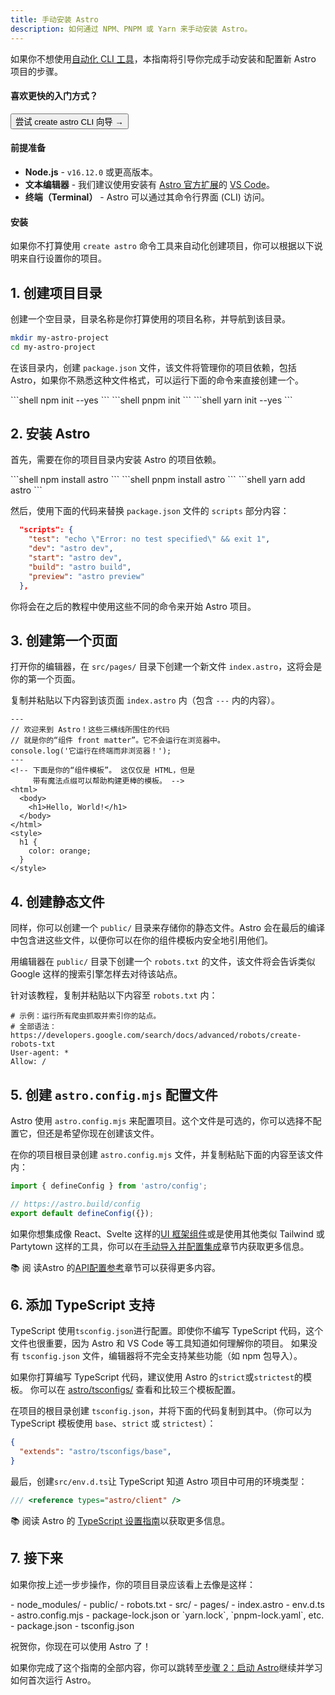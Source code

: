```yaml
---
title: 手动安装 Astro
description: 如何通过 NPM、PNPM 或 Yarn 来手动安装 Astro。
---
```


如果你不想使用[自动化 CLI 工具](/zh-cn/install/auto/)，本指南将引导你完成手动安装和配置新 Astro 项目的步骤。

#### 喜欢更快的入门方式？

<Button href="/zh-cn/install/auto/">尝试 create astro CLI 向导 →</Button>

#### 前提准备

- **Node.js** - `v16.12.0` 或更高版本。
- **文本编辑器** - 我们建议使用安装有 [Astro 官方扩展](https://marketplace.visualstudio.com/items?itemName=astro-build.astro-vscode)的 [VS Code](https://code.visualstudio.com/)。
- **终端（Terminal）** - Astro 可以通过其命令行界面 (CLI) 访问。

#### 安装

如果你不打算使用 `create astro` 命令工具来自动化创建项目，你可以根据以下说明来自行设置你的项目。

## 1. 创建项目目录

创建一个空目录，目录名称是你打算使用的项目名称，并导航到该目录。

```bash
mkdir my-astro-project
cd my-astro-project
```

在该目录内，创建 `package.json` 文件，该文件将管理你的项目依赖，包括 Astro，如果你不熟悉这种文件格式，可以运行下面的命令来直接创建一个。

<PackageManagerTabs>
  <Fragment slot="npm">
  ```shell
  npm init --yes
  ```
  </Fragment>
  <Fragment slot="pnpm">
  ```shell
  pnpm init 
  ```
  </Fragment>
  <Fragment slot="yarn">
  ```shell
  yarn init --yes
  ```
  </Fragment>
</PackageManagerTabs>

## 2. 安装 Astro

首先，需要在你的项目目录内安装 Astro 的项目依赖。

<PackageManagerTabs>
  <Fragment slot="npm">
  ```shell
  npm install astro
  ```
  </Fragment>
  <Fragment slot="pnpm">
  ```shell
  pnpm install astro 
  ```
  </Fragment>
  <Fragment slot="yarn">
  ```shell
  yarn add astro
  ```
  </Fragment>
</PackageManagerTabs>

然后，使用下面的代码来替换 `package.json` 文件的 `scripts` 部分内容：

```json title="package.json" del={2} ins={3-6}
  "scripts": {
    "test": "echo \"Error: no test specified\" && exit 1",
    "dev": "astro dev",
    "start": "astro dev",
    "build": "astro build",
    "preview": "astro preview"
  },
```

你将会在之后的教程中使用这些不同的命令来开始 Astro 项目。

## 3. 创建第一个页面

打开你的编辑器，在 `src/pages/` 目录下创建一个新文件 `index.astro`，这将会是你的第一个页面。

复制并粘贴以下内容到该页面 `index.astro` 内（包含 `---` 内的内容）。

```astro
---
// 欢迎来到 Astro！这些三横线所围住的代码
// 就是你的“组件 front matter”。它不会运行在浏览器中。
console.log('它运行在终端而非浏览器！');
---
<!-- 下面是你的“组件模板”。 这仅仅是 HTML，但是
     带有魔法点缀可以帮助构建更棒的模板。 -->
<html>
  <body>
    <h1>Hello, World!</h1>
  </body>
</html>
<style>
  h1 {
    color: orange;
  }
</style>
```

## 4. 创建静态文件

同样，你可以创建一个 `public/` 目录来存储你的静态文件。Astro 会在最后的编译中包含进这些文件，以便你可以在你的组件模板内安全地引用他们。

用编辑器在 `public/` 目录下创建一个 `robots.txt` 的文件，该文件将会告诉类似 Google 这样的搜索引擎怎样去对待该站点。

针对该教程，复制并粘贴以下内容至 `robots.txt` 内：

```
# 示例：运行所有爬虫抓取并索引你的站点。
# 全部语法：https://developers.google.com/search/docs/advanced/robots/create-robots-txt
User-agent: *
Allow: /
```

## 5. 创建 `astro.config.mjs` 配置文件

Astro 使用 `astro.config.mjs` 来配置项目。这个文件是可选的，你可以选择不配置它，但还是希望你现在创建该文件。

在你的项目根目录创建 `astro.config.mjs` 文件，并复制粘贴下面的内容至该文件内：

```js title="astro.config.mjs"
import { defineConfig } from 'astro/config';

// https://astro.build/config
export default defineConfig({});
```

如果你想集成像 React、Svelte 这样的[UI 框架组件](/zh-cn/core-concepts/framework-components/)或是使用其他类似 Tailwind 或 Partytown 这样的工具，你可以在[手动导入并配置集成](/zh-cn/guides/integrations-guide/)章节内获取更多信息。


📚 阅 读Astro 的[API配置参考](/zh-cn/reference/configuration-reference/)章节可以获得更多内容。

## 6. 添加 TypeScript 支持

TypeScript 使用`tsconfig.json`进行配置。即使你不编写 TypeScript 代码，这个文件也很重要，因为 Astro 和 VS Code 等工具知道如何理解你的项目。 如果没有 `tsconfig.json` 文件，编辑器将不完全支持某些功能（如 npm 包导入）。

如果你打算编写 TypeScript 代码，建议使用 Astro 的`strict`或`strictest`的模板。 你可以在 [astro/tsconfigs/](https://github.com/withastro/astro/blob/main/packages/astro/tsconfigs/) 查看和比较三个模板配置。

在项目的根目录创建 `tsconfig.json`，并将下面的代码复制到其中。（你可以为 TypeScript 模板使用 `base`、`strict` 或 `strictest`）：

```json title="tsconfig.json" "base"
{
  "extends": "astro/tsconfigs/base",
}
```

最后，创建`src/env.d.ts`让 TypeScript 知道 Astro 项目中可用的环境类型：

```ts title="src/env.d.ts"
/// <reference types="astro/client" />
```

📚 阅读 Astro 的 [TypeScript 设置指南](/zh-cn/guides/typescript/#设置)以获取更多信息。

## 7. 接下来

如果你按上述一步步操作，你的项目目录应该看上去像是这样：

<FileTree>
- node_modules/
- public/
  - robots.txt
- src/
  - pages/
    - index.astro
  - env.d.ts
- astro.config.mjs
- package-lock.json or `yarn.lock`, `pnpm-lock.yaml`, etc.
- package.json
- tsconfig.json
</FileTree>

祝贺你，你现在可以使用 Astro 了！

如果你完成了这个指南的全部内容，你可以跳转至[步骤 2：启动 Astro](/zh-cn/install/auto/#2-启动-astro-)继续并学习如何首次运行 Astro。

